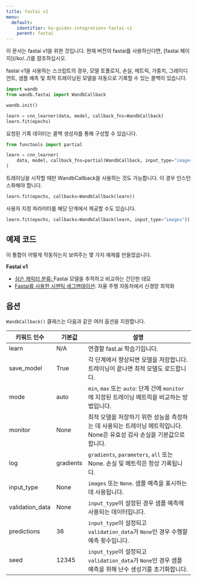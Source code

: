 ```yaml
---
title: fastai v1
menu:
  default:
    identifier: ko-guides-integrations-fastai-v1
    parent: fastai
---
```


<Note>
이 문서는 fastai v1을 위한 것입니다.
현재 버전의 fastai를 사용하신다면, [fastai 페이지](/ko/../)를 참조하십시오.
</Note>

fastai v1을 사용하는 스크립트의 경우, 모델 토폴로지, 손실, 메트릭, 가중치, 그레이디언트, 샘플 예측 및 최적 트레이닝된 모델을 자동으로 기록할 수 있는 콜백이 있습니다.

```python
import wandb
from wandb.fastai import WandbCallback

wandb.init()

learn = cnn_learner(data, model, callback_fns=WandbCallback)
learn.fit(epochs)
```

요청된 기록 데이터는 콜백 생성자를 통해 구성할 수 있습니다.

```python
from functools import partial

learn = cnn_learner(
    data, model, callback_fns=partial(WandbCallback, input_type="images")
)
```

트레이닝을 시작할 때만 WandbCallback을 사용하는 것도 가능합니다. 이 경우 인스턴스화해야 합니다.

```python
learn.fit(epochs, callbacks=WandbCallback(learn))
```

사용자 지정 파라미터를 해당 단계에서 제공할 수도 있습니다.

```python
learn.fit(epochs, callbacks=WandbCallback(learn, input_type="images"))
```

## 예제 코드

이 통합이 어떻게 작동하는지 보여주는 몇 가지 예제를 만들었습니다.

**Fastai v1**

* [심슨 캐릭터 분류](https://github.com/borisdayma/simpsons-fastai)[: ](https://app.wandb.ai/jxmorris12/huggingface-demo/reports/A-Step-by-Step-Guide-to-Tracking-Hugging-Face-Model-Performance--VmlldzoxMDE2MTU)Fastai 모델을 추적하고 비교하는 간단한 데모
* [Fastai를 사용한 시멘틱 세그멘테이션](https://github.com/borisdayma/semantic-segmentation): 자율 주행 자동차에서 신경망 최적화

## 옵션

`WandbCallback()` 클래스는 다음과 같은 여러 옵션을 지원합니다.

| 키워드 인수 | 기본값   | 설명                                                                                              |
| ---------------- | --------- | -------------------------------------------------------------------------------------------------------- |
| learn            | N/A       | 연결할 fast.ai 학습기입니다.                                                                             |
| save_model       | True      | 각 단계에서 향상되면 모델을 저장합니다. 트레이닝이 끝나면 최적 모델도 로드합니다.                       |
| mode             | auto      | `min`, `max` 또는 `auto`: 단계 간에 `monitor`에 지정된 트레이닝 메트릭을 비교하는 방법입니다.        |
| monitor          | None      | 최적 모델을 저장하기 위한 성능을 측정하는 데 사용되는 트레이닝 메트릭입니다. None은 유효성 검사 손실을 기본값으로 합니다. |
| log              | gradients | `gradients`, `parameters`, `all` 또는 None. 손실 및 메트릭은 항상 기록됩니다.                           |
| input_type       | None      | `images` 또는 `None`. 샘플 예측을 표시하는 데 사용됩니다.                                                    |
| validation_data  | None      | `input_type`이 설정된 경우 샘플 예측에 사용되는 데이터입니다.                                                   |
| predictions      | 36        | `input_type`이 설정되고 `validation_data`가 `None`인 경우 수행할 예측 횟수입니다.                          |
| seed             | 12345     | `input_type`이 설정되고 `validation_data`가 `None`인 경우 샘플 예측을 위해 난수 생성기를 초기화합니다.     |

